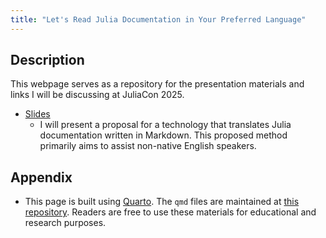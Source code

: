 ```yaml
---
title: "Let's Read Julia Documentation in Your Preferred Language"
---
```


## Description

This webpage serves as a repository for the presentation materials and links I will be discussing at JuliaCon 2025.

- [Slides](slide/slide.qmd)
  - I will present a proposal for a technology that translates Julia documentation written in Markdown. This proposed method primarily aims to assist non-native English speakers.

## Appendix

- This page is built using [Quarto](https://quarto.org/). The `qmd` files are maintained at [this repository](https://github.com/AtelierArith/AtelierArith_JuliaCon2025_talk). Readers are free to use these materials for educational and research purposes.

